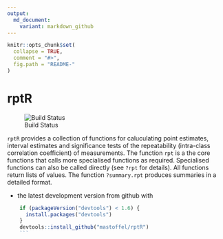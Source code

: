 ---
output:
  md_document:
    variant: markdown_github
---

<!-- README.md is generated from README.Rmd. Please edit that file -->

```{r, echo = FALSE}
knitr::opts_chunk$set(
  collapse = TRUE,
  comment = "#>",
  fig.path = "README-"
)
```


# rptR

![Build Status](https://travis-ci.org/mastoffel/rptR.svg?branch=master)

`rptR` provides a collection of functions for caluculating point estimates, interval estimates and significance tests of the repeatability (intra-class correlation coefficient) of measurements. The function `rpt` is a the core functions that calls more specialised functions as required. Specialised functions can also be called directly (see `?rpt` for details). All functions return lists of values. The function `?summary.rpt` produces summaries in a detailed format.


* the latest development version from github with

```R
    if (packageVersion("devtools") < 1.6) {
      install.packages("devtools")
    }
    devtools::install_github("mastoffel/rptR")
    ```

```


 
    


